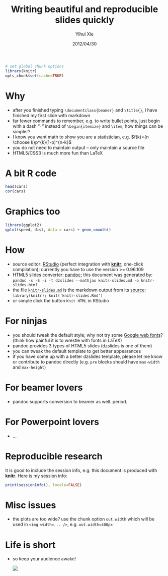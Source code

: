 % Writing beautiful and reproducible slides quickly
% Yihui Xie
% 2012/04/30

```r
# set global chunk options
library(knitr)
opts_chunk$set(cache=TRUE)
```

# Why

- after you finished typing `\documentclass{beamer}` and `\title{}`, I have finished my first slide with markdown
- far fewer commands to remember, e.g. to write bullet points, just begin with a dash "`-`" instead of `\begin{itemize}` and `\item`; how things can be simpler?
- I know you want math to show you are a statistician, e.g. $f(k)={n \choose k}p^{k}(1-p)^{n-k}$
- you do not need to maintain output -- only maintain a source file
- HTML5/CSS3 is much more fun than LaTeX

# A bit R code

```r
head(cars)
cor(cars)
```

# Graphics too

```r
library(ggplot2)
qplot(speed, dist, data = cars) + geom_smooth()
```

# How

- source editor: [RStudio](http://www.rstudio.org/) (perfect integration with [**knitr**](http://yihui.name/knitr/); one-click compilation); currently you have to use the version >= 0.96.109
- HTML5 slides converter: [pandoc](http://johnmacfarlane.net/pandoc/); this document was generated by: `pandoc -s -S -i -t dzslides --mathjax knitr-slides.md -o knitr-slides.html`
- the file [`knitr-slides.md`](https://github.com/yihui/knitr-examples/blob/master/009-slides.md) is the markdown output from its [source](https://github.com/yihui/knitr-examples/blob/master/009-slides.Rmd): `library(knitr); knit('knitr-slides.Rmd')`
- or simple click the button `Knit HTML` in RStudio

# For ninjas

- you should tweak the default style; why not try some [Google web fonts](http://www.google.com/webfonts)? (think how painful it is to wrestle with fonts in LaTeX)
- pandoc provides 3 types of HTML5 slides (dzslides is one of them)
- you can tweak the default template to get better appearances
- if you have come up with a better dzslides template, please let me know or contribute to pandoc directly (e.g. `pre` blocks should have `max-width` and `max-height`)

# For beamer lovers

- pandoc supports conversion to beamer as well. period.

# For Powerpoint lovers

- ...

# Reproducible research

It is good to include the session info, e.g. this document is produced with **knitr**. Here is my session info:

```r
print(sessionInfo(), locale=FALSE)
```

# Misc issues

- the plots are too wide? use the chunk option `out.width` which will be used in `<img width=... />`, e.g. `out.width=400px`

# Life is short

- so keep your audience awake!

    ![](http://i.imgur.com/qBO9K.jpg)
